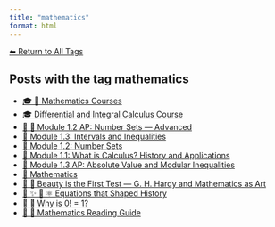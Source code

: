 ```yaml
---
title: "mathematics"
format: html
---
```


[⬅ Return to All Tags](../tags.qmd)

## Posts with the tag **mathematics**

- [🎓 🧮 Mathematics Courses](/posts/courses/mathematics/index.html)
- [🎓 Differential and Integral Calculus Course](/posts/courses/mathematics/calculus/index.html)
- [🧠 🔢 Module 1.2 AP: Number Sets — Advanced](/posts/courses/mathematics/calculus/module-1/1.2-sets-AP.html)
- [📘 Module 1.3: Intervals and Inequalities](/posts/courses/mathematics/calculus/module-1/1.3-intervals-inequalities.html)
- [🔢 Module 1.2: Number Sets](/posts/courses/mathematics/calculus/module-1/1.2-sets.html)
- [🧠 Module 1.1: What is Calculus? History and Applications](/posts/courses/mathematics/calculus/module-1/1.1-introduction.html)
- [📘 Module 1.3 AP: Absolute Value and Modular Inequalities](/posts/courses/mathematics/calculus/module-1/1.3-absolute-value-AP.html)
- [🧮 Mathematics](/posts/mathematics/index.html)
- [📘 🧮 Beauty is the First Test — G. H. Hardy and Mathematics as Art](/posts/mathematics/mathematical-beauty.html)
- [📘 ✨ 🧮 ⚛️ Equations that Shaped History](/posts/mathematics/historical-equations.html)
- [📘 🧮 Why is 0! = 1?](/posts/mathematics/zero-factorial.html)
- [🧭 🧮 Mathematics Reading Guide](/posts/mathematics/guide-mathematics.html)
